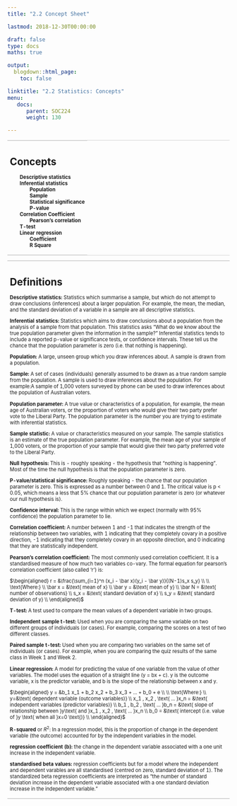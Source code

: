 ```yaml
---
title: "2.2 Concept Sheet"

lastmod: 2018-12-30T00:00:00

draft: false
type: docs
maths: true	

output:
  blogdown::html_page:
    toc: false

linktitle: "2.2 Statistics: Concepts"
menu:
   docs:
      parent: SOC224
      weight: 130

---
```


<style>
table, th, td, tr, tbody {
  border-top: 1px solid LightGray;
    border-left: 0px solid LightGray;  
    border-right: 0px solid LightGray;  
    border-bottom: 1px solid LightGray;
    font-size: 0.7rem;
}
</style>

<table>  <tr>  <td>
# Concepts 

<b style="padding-left: 2em">Descriptive statistics<br></b>
<b style="padding-left: 2em">Inferential statistics<br></b>
<b style="padding-left: 4em">Population<br></b>
<b style="padding-left: 4em">Sample<br></b>
<b style="padding-left: 4em">Statistical significance<br></b>
<b style="padding-left: 4em">P-value<br></b>
<b style="padding-left: 2em">Correlation Coefficient<br></b>
<b style="padding-left: 4em">Pearson's correlation<br></b>
<b style="padding-left: 2em">T-test<br></b>
<b style="padding-left: 2em">Linear regression<br></b>
<b style="padding-left: 4em">Coefficient<br></b>
<b style="padding-left: 4em">R Square<br></b>

</td>  </tr>  </table>

<table>  <tr>  <td>

# Definitions

**Descriptive statistics:** Statistics which summarise a sample, but which do not attempt to draw conclusions (inferences) about a larger population. For example, the mean, the median, and the standard deviation of a variable in a sample are all descriptive statistics.

**Inferential statistics:** Statistics which aims to draw conclusions about a population from the analysis of a sample from that population. This statistics asks "What do we know about the true population parameter given the information in the sample?" Inferential statistics tends to include a reported p-value or significance tests, or confidence intervals. These tell us the chance that the population parameter is zero (i.e. that nothing is happening).

**Population:** A large, unseen group which you draw inferences about. A sample is drawn from a population.

**Sample:** A set of cases (individuals) generally assumed to be drawn as a true random sample from the population. A sample is used to draw inferences about the population. For example:A sample of 1,000 voters surveyed by phone can be used to draw inferences about the population of Australian voters.

**Population parameter:** A true value or characteristics of a population, for example, the mean age of Australian voters, or the proportion of voters who would give their two party prefer vote to the Liberal Party. The population parameter is the number you are trying to estimate with inferential statistics. 

**Sample statistic:** A value or characteristics measured on your sample. The sample statistics is an estimate of the true population parameter. For example, the mean age of your sample of 1,000 voters, or the proportion of your sample that would give their two party preferred vote to the Liberal Party.

**Null hypothesis:** This is - roughly speaking - the hypothesis that "nothing is happening". Most of the time the null hypothesis is that the population parameter is zero. 

**P-value/statistical significance:** Roughly speaking - the chance that our population parameter is zero. This is expressed as a number between 0 and 1. The critical value is p < 0.05, which means a less that 5% chance that our population parameter is zero (or whatever our null hypothesis is).

**Confidence interval:** This is the range within which we expect (normally with 95% confidence) the population parameter to lie.

**Correlation coefficient:** A number between 1 and -1 that indicates the strength of the relationship between two variables, with 1 indicating that they completely covary in a positive direction, -1 indicating that they completely covary in an opposite direction, and 0 indicating that they are statistically independent.

**Pearson's correlation coefficient:** The most commonly used correlation coefficient. It is a standardised measure of how much two variables co-vary. The formal equation for pearson's correlation coefficient (also called 'r') is:

$\begin{aligned}
r = &\frac{\sum_{i=1}^n (x_i - \bar x)(y_i - \bar y)}{(N-1)s_x s_y} \\
\\
\text{Where:} \\
\bar x = &\text{ mean of x} \\
\bar y = &\text{ mean of y} \\
\bar N = &\text{ number of observations} \\
s_x = &\text{ standard deviation of x} \\
s_y = &\text{ standard deviation of y} \\
\end{aligned}$

**T-test:** A test used to compare the mean values of a dependent variable in two groups. 

**Independent sample t-test:** Used when you are comparing the same variable on two different groups of individuals (or cases). For example, comparing the scores on a test of two different classes.

**Paired sample t-test:** Used when you are comparing two variables on the same set of individuals (or cases). For example, when you are comparing the quiz results of the same class in Week 1 and Week 2.

**Linear regression:** A model for predicting the value of one variable from the value of other variables. The model uses the equation of a straight line (y = bx + c). y is the outcome variable, x is the predictor variable, and b is the slope of the relationship between x and y. 

$\begin{aligned}
y = &b_1 x_1 + b_2 x_2 + b_3 x_3 + ... + b_0 + e \\
\\
\text{Where:} \\
y=&\text{ dependent variable (outcome variables)} \\
x_1 , x_2 , \text{ ... }x_n = &\text{ independent variables (predictor variables)} \\
b_1 , b_2 , \text{ ... }b_n  = &\text{ slope of relationship between }y\text{ and }x_1 , x_2 , \text{ ... }x_n  \\
b_0 = &\text{ intercept (i.e. value of }y \text{ when all }x=0 \text{)} \\
\end{aligned}$

**R-squared** or $R^2$: In a regression model, this is the proportion of change in the dependent variable (the outcome) accounted for by the independent variables in the model. 

**regression coefficient (b):** the change in the dependent variable associated with a one unit increase in the independent variable. 

**standardised beta values:** regression coefficients but for a model where the independent and dependent varables are all standardised (centred on zero, standard deviation of 1). The standardized beta regression coefficients are interpreted as "the number of standard deviation increase in the dependent variable associated with a one standard deviation increase in the independent variable."


</td>  </tr>  </table>
